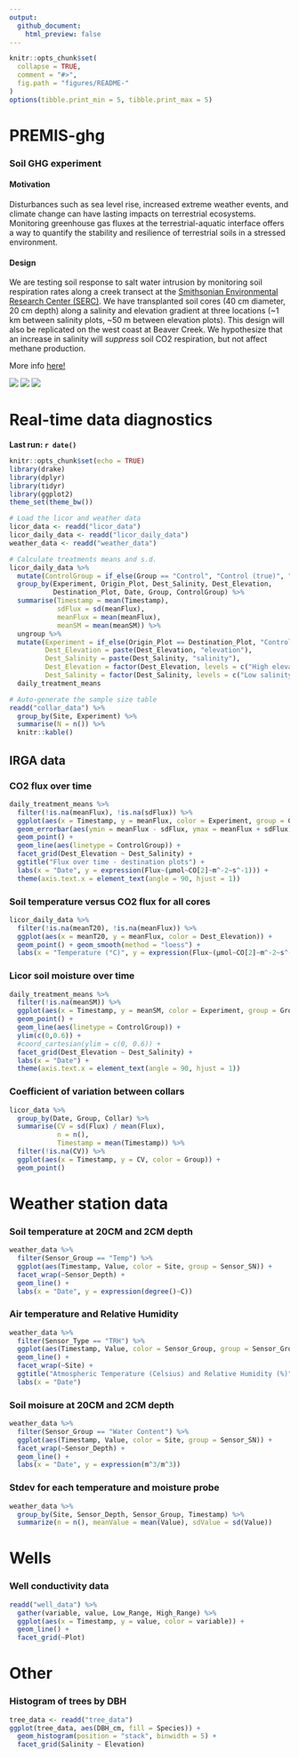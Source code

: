 ```yaml
---
output:
  github_document:
    html_preview: false
---
```


<!-- README.md is generated from README.Rmd. Please edit that file -->

```r
knitr::opts_chunk$set(
  collapse = TRUE,
  comment = "#>",
  fig.path = "figures/README-"
)
options(tibble.print_min = 5, tibble.print_max = 5)
```

# PREMIS-ghg
### Soil GHG experiment

#### Motivation
Disturbances such as sea level rise, increased extreme weather events, and climate change can have lasting impacts on terrestrial ecosystems. Monitoring greenhouse gas fluxes at the terrestrial-aquatic interface offers a way to quantify the stability and resilience of terrestrial soils in a stressed environment. 

#### Design
We are testing soil response to salt water intrusion by monitoring soil respiration rates along a creek transect at the [Smithsonian Environmental Research Center (SERC)](https://serc.si.edu/). We have transplanted soil cores (40 cm diameter, 20 cm depth) along a salinity and elevation gradient at three locations (~1 km between salinity plots, ~50 m between elevation plots). This design will also be replicated on the west coast at Beaver Creek. We hypothesize that an increase in salinity will *suppress* soil CO2 respiration, but not affect methane production.   

More info [here!](https://osf.io/at9hr)

![](https://github.com/PNNL-PREMIS/PREMIS-ghg/blob/master/photos/cores_in_cart.jpeg) ![](https://github.com/PNNL-PREMIS/PREMIS-ghg/blob/master/photos/BBL_SP_snow.jpeg) ![](https://github.com/PNNL-PREMIS/PREMIS-ghg/blob/master/photos/cores_in_ground.jpeg)

# Real-time data diagnostics

**Last run: `r date()`**

```r
knitr::opts_chunk$set(echo = TRUE)
library(drake)
library(dplyr)
library(tidyr)
library(ggplot2)
theme_set(theme_bw())
```


```r

# Load the licor and weather data
licor_data <- readd("licor_data")
licor_daily_data <- readd("licor_daily_data")
weather_data <- readd("weather_data")

# Calculate treatments means and s.d.
licor_daily_data %>% 
  mutate(ControlGroup = if_else(Group == "Control", "Control (true)", "Transplant")) %>% 
  group_by(Experiment, Origin_Plot, Dest_Salinity, Dest_Elevation, 
           Destination_Plot, Date, Group, ControlGroup) %>%  
  summarise(Timestamp = mean(Timestamp), 
            sdFlux = sd(meanFlux), 
            meanFlux = mean(meanFlux), 
            meanSM = mean(meanSM)) %>% 
  ungroup %>% 
  mutate(Experiment = if_else(Origin_Plot == Destination_Plot, "Control", Experiment),
         Dest_Elevation = paste(Dest_Elevation, "elevation"),
         Dest_Salinity = paste(Dest_Salinity, "salinity"),
         Dest_Elevation = factor(Dest_Elevation, levels = c("High elevation", "Medium elevation", "Low elevation")),
         Dest_Salinity = factor(Dest_Salinity, levels = c("Low salinity", "Medium salinity", "High salinity"))) ->
  daily_treatment_means
```

```r
# Auto-generate the sample size table
readd("collar_data") %>% 
  group_by(Site, Experiment) %>% 
  summarise(N = n()) %>% 
  knitr::kable()
```

## IRGA data

### CO2 flux over time
```r
daily_treatment_means %>% 
  filter(!is.na(meanFlux), !is.na(sdFlux)) %>% 
  ggplot(aes(x = Timestamp, y = meanFlux, color = Experiment, group = Group)) +
  geom_errorbar(aes(ymin = meanFlux - sdFlux, ymax = meanFlux + sdFlux)) +
  geom_point() +
  geom_line(aes(linetype = ControlGroup)) +
  facet_grid(Dest_Elevation ~ Dest_Salinity) +
  ggtitle("Flux over time - destination plots") +
  labs(x = "Date", y = expression(Flux~(µmol~CO[2]~m^-2~s^-1))) +
  theme(axis.text.x = element_text(angle = 90, hjust = 1))
```

### Soil temperature versus CO2 flux for all cores
```r
licor_daily_data %>% 
  filter(!is.na(meanT20), !is.na(meanFlux)) %>% 
  ggplot(aes(x = meanT20, y = meanFlux, color = Dest_Elevation)) +
  geom_point() + geom_smooth(method = "loess") +
  labs(x = "Temperature (°C)", y = expression(Flux~(µmol~CO[2]~m^-2~s^-1)))
```

### Licor soil moisture over time
```r
daily_treatment_means %>% 
  filter(!is.na(meanSM)) %>% 
  ggplot(aes(x = Timestamp, y = meanSM, color = Experiment, group = Group)) +
  geom_point() +
  geom_line(aes(linetype = ControlGroup)) +
  ylim(c(0,0.6)) +
  #coord_cartesian(ylim = c(0, 0.6)) +
  facet_grid(Dest_Elevation ~ Dest_Salinity) +
  labs(x = "Date") +
  theme(axis.text.x = element_text(angle = 90, hjust = 1))
```

### Coefficient of variation between collars
```r
licor_data %>% 
  group_by(Date, Group, Collar) %>% 
  summarise(CV = sd(Flux) / mean(Flux), 
            n = n(), 
            Timestamp = mean(Timestamp)) %>%
  filter(!is.na(CV)) %>% 
  ggplot(aes(x = Timestamp, y = CV, color = Group)) +
  geom_point()
```

# Weather station data

### Soil temperature at 20CM and 2CM depth
```r
weather_data %>% 
  filter(Sensor_Group == "Temp") %>% 
  ggplot(aes(Timestamp, Value, color = Site, group = Sensor_SN)) + 
  facet_wrap(~Sensor_Depth) + 
  geom_line() +
  labs(x = "Date", y = expression(degree()~C))
```

### Air temperature and Relative Humidity
```r
weather_data %>% 
  filter(Sensor_Type == "TRH") %>% 
  ggplot(aes(Timestamp, Value, color = Sensor_Group, group = Sensor_Group)) + 
  geom_line() +
  facet_wrap(~Site) +
  ggtitle("Atmospheric Temperature (Celsius) and Relative Humidity (%)") +
  labs(x = "Date")
```

### Soil moisure at 20CM and 2CM depth
```r
weather_data %>% 
  filter(Sensor_Group == "Water Content") %>% 
  ggplot(aes(Timestamp, Value, color = Site, group = Sensor_SN)) + 
  facet_wrap(~Sensor_Depth) + 
  geom_line() +
  labs(x = "Date", y = expression(m^3/m^3))
```

### Stdev for each temperature and moisture probe
```r
weather_data %>%
  group_by(Site, Sensor_Depth, Sensor_Group, Timestamp) %>%
  summarize(n = n(), meanValue = mean(Value), sdValue = sd(Value))
```

# Wells

### Well conductivity data
```r
readd("well_data") %>% 
  gather(variable, value, Low_Range, High_Range) %>% 
  ggplot(aes(x = Timestamp, y = value, color = variable)) +
  geom_line() +
  facet_grid(~Plot)
```

# Other

### Histogram of trees by DBH
```r
tree_data <- readd("tree_data")
ggplot(tree_data, aes(DBH_cm, fill = Species)) + 
  geom_histogram(position = "stack", binwidth = 5) + 
  facet_grid(Salinity ~ Elevation)
```
